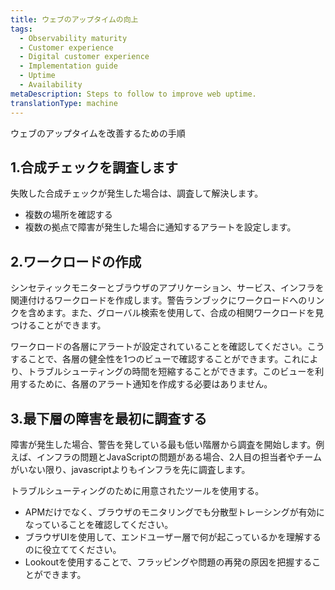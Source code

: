 ```yaml
---
title: ウェブのアップタイムの向上
tags:
  - Observability maturity
  - Customer experience
  - Digital customer experience
  - Implementation guide
  - Uptime
  - Availability
metaDescription: Steps to follow to improve web uptime.
translationType: machine
---
```


ウェブのアップタイムを改善するための手順

## 1.合成チェックを調査します

失敗した合成チェックが発生した場合は、調査して解決します。

* 複数の場所を確認する
* 複数の拠点で障害が発生した場合に通知するアラートを設定します。

## 2.ワークロードの作成

シンセティックモニターとブラウザのアプリケーション、サービス、インフラを関連付けるワークロードを作成します。警告ランブックにワークロードへのリンクを含めます。また、グローバル検索を使用して、合成の相関ワークロードを見つけることができます。

ワークロードの各層にアラートが設定されていることを確認してください。こうすることで、各層の健全性を1つのビューで確認することができます。これにより、トラブルシューティングの時間を短縮することができます。このビューを利用するために、各層のアラート通知を作成する必要はありません。

## 3.最下層の障害を最初に調査する

障害が発生した場合、警告を発している最も低い階層から調査を開始します。例えば、インフラの問題とJavaScriptの問題がある場合、2人目の担当者やチームがいない限り、javascriptよりもインフラを先に調査します。

トラブルシューティングのために用意されたツールを使用する。

* APMだけでなく、ブラウザのモニタリングでも分散型トレーシングが有効になっていることを確認してください。
* ブラウザUIを使用して、エンドユーザー層で何が起こっているかを理解するのに役立ててください。
* Lookoutを使用することで、フラッピングや問題の再発の原因を把握することができます。
